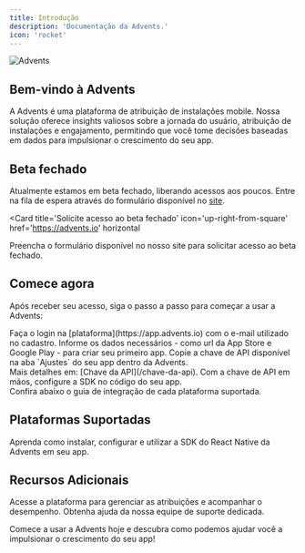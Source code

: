 ```yaml
---
title: Introdução
description: 'Documentação da Advents.'
icon: 'rocket'
---
```


![Advents](/assets/images/og.png)

## Bem-vindo à Advents

A Advents é uma plataforma de atribuição de instalações mobile. Nossa solução oferece insights valiosos sobre a jornada do usuário, atribuição de instalações e engajamento, permitindo que você tome decisões baseadas em dados para impulsionar o crescimento do seu app.

## Beta fechado

Atualmente estamos em beta fechado, liberando acessos aos poucos. Entre na fila de espera através do
formulário disponível no [site](https://advents.io).

<Card
  title='Solicite acesso ao beta fechado'
  icon='up-right-from-square'
  href='https://advents.io'
  horizontal
>
  Preencha o formulário disponível no nosso site para solicitar acesso ao beta fechado.
</Card>

## Comece agora

Após receber seu acesso, siga o passo a passo para começar a usar a Advents:

<Steps>
  <Step title='Entre na plataforma'>
    Faça o login na [plataforma](https://app.advents.io) com o e-mail utilizado no cadastro.
  </Step>
  <Step title='Crie seu primeiro app'>
    Informe os dados necessários - como url da App Store e Google Play - para criar seu primeiro
    app.
  </Step>
  <Step title='Copie a chave de API'>
    Copie a chave de API disponível na aba `Ajustes` do seu app dentro da Advents. <br />
    Mais detalhes em: [Chave da API](/chave-da-api).
  </Step>
  <Step title='Configure a SDK'>
    Com a chave de API em mãos, configure a SDK no código do seu app. <br />
    Confira abaixo o guia de integração de cada plataforma suportada.
  </Step>
</Steps>

## Plataformas Suportadas

<Card title='React Native' icon='react' href='/sdks/react-native'>
  Aprenda como instalar, configurar e utilizar a SDK do React Native da Advents em seu app.
</Card>

## Recursos Adicionais

<CardGroup cols={2}>
  <Card title='Plataforma' icon='chart-simple' href='https://app.advents.io'>
    Acesse a plataforma para gerenciar as atribuições e acompanhar o desempenho.
  </Card>
  <Card title='Suporte' icon='headset' href='/suporte'>
    Obtenha ajuda da nossa equipe de suporte dedicada.
  </Card>
</CardGroup>

Comece a usar a Advents hoje e descubra como podemos ajudar você a impulsionar o crescimento do seu app!
